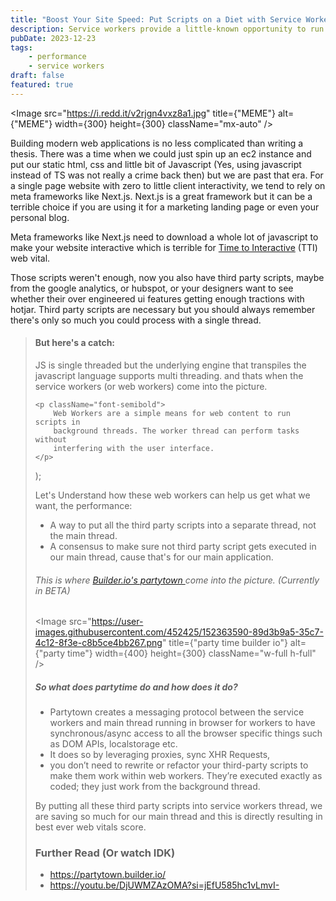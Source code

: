 ```yaml
---
title: "Boost Your Site Speed: Put Scripts on a Diet with Service Workers"
description: Service workers provide a little-known opportunity to run third party scripts like Google Analytics off the main thread. This can seriously improve page load speed.
pubDate: 2023-12-23
tags:
    - performance
    - service workers
draft: false
featured: true
---
```


<Image
    src="https://i.redd.it/v2rjgn4vxz8a1.jpg"
    title={"MEME"}
    alt={"MEME"}
    width={300}
    height={300}
    className="mx-auto"
/>

Building modern web applications is no less complicated than writing a thesis. There was a time when we could just spin up an ec2 instance and put our static html, css and little bit of Javascript (Yes, using javascript instead of TS was not really a crime back then) but we are past that era. For a single page website with zero to little client interactivity, we tend to rely on meta frameworks like Next.js. Next.js is a great framework but it can be a terrible choice if you are using it for a marketing landing page or even your personal blog.

Meta frameworks like Next.js need to download a whole lot of javascript to make your website interactive which is terrible for <a className="text-zinc-900 font-bold" href="https://web.dev/articles/tti"  target="_blank">Time to Interactive</a> (TTI) web vital.

Those scripts weren't enough, now you also have third party scripts, maybe from the
google analytics, or hubspot, or your designers want to see whether their over engineered
ui features getting enough tractions with hotjar. Third party scripts are necessary
but you should always remember there's only so much you could process with a single
thread.


<Blockquote
    title="We promise to keep javascript single threaded"
    subtitle="checkout this amazing thread on reddit"
    link="https://www.reddit.com/r/ProgrammerHumor/comments/zyvdub/we_promise_to_keep_javascript_single_threaded/"
/>

#### But here's a catch:

JS is single threaded but the underlying engine that transpiles the javascript language supports multi threading. and thats when the service workers (or web workers) come into the picture.

    <p className="font-semibold">
        Web Workers are a simple means for web content to run scripts in
        background threads. The worker thread can perform tasks without
        interfering with the user interface.
    </p>
);

<Bold />

Let's Understand how these web workers can help us get what we want, the performance:

-   A way to put all the third party scripts into a separate thread, not the main thread.
-   A consensus to make sure not third party script gets executed in our main thread, cause that's for our main application.

###### This is where <a href="https://partytown.builder.io/" target="_blank" className="inline"> Builder.io's partytown </a> come into the picture. (Currently in BETA)


<Image
    src="https://user-images.githubusercontent.com/452425/152363590-89d3b9a5-35c7-4c12-8f3e-c8b5ce4bb267.png"
    title={"party time builder io"}
    alt={"party time"}
    width={400}
    height={300}
    className="w-full h-full"
/>

##### So what does partytime do and how does it do?

-   Partytown creates a messaging protocol between the service workers and main thread running in browser for workers to have synchronous/async access to all the browser specific things such as DOM APIs, localstorage etc.
-   It does so by leveraging proxies, sync XHR Requests,
-   you don’t need to rewrite or refactor your third-party scripts to make them work within web workers. They’re executed exactly as coded; they just work from the background thread.

By putting all these third party scripts into service workers thread, we are saving so much for our main thread and this is directly resulting in best ever web vitals score.

### Further Read (Or watch IDK)

-   <a href="https://partytown.builder.io/" target="_blank">
        https://partytown.builder.io/
    </a>
-   <a href="https://youtu.be/DjUWMZAzOMA?si=jEfU585hc1vLmvI-" target="_blank">
        https://youtu.be/DjUWMZAzOMA?si=jEfU585hc1vLmvI-
    </a>
